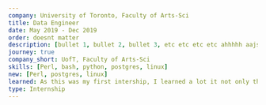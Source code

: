 ---
company: University of Toronto, Faculty of Arts-Sci
title: Data Engineer
date: May 2019 - Dec 2019
order: doesnt matter
description: [bullet 1, bullet 2, bullet 3, etc etc etc etc ahhhhh aajsdajksdhajksdd adjaksdnajksd askdkjasdak dasdjasdkaksdjansd asdlkqelqweqwelqkmeqw asda;dk;lqwkd;lqkwd]
journey: true
company_short: UofT, Faculty of Arts-Sci
skills: [Perl, bash, python, postgres, linux]
new: [Perl, postgres, linux]
learned: As this was my first intership, I learned a lot it not only the above technologies,but performing upkeep with root access on production servers taught a lot of valuable lessons, of reliability engineering to maintain system uptime.
type: Internship
---
